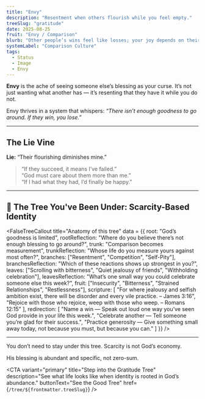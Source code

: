 ```yaml
---
title: "Envy"
description: "Resentment when others flourish while you feel empty."
treeSlug: "gratitude"
date: 2025-08-25
fruit: "Envy / Comparison"
blurb: "Other people’s wins feel like losses; your joy depends on their feed."
systemLabel: "Comparison Culture"
tags:
  - Status
  - Image
  - Envy
---
```



**Envy** is the ache of seeing someone else’s blessing as your curse. 
It’s not just wanting what another has — it’s resenting that they have it while you do not.  

Envy thrives in a system that whispers: *“There isn’t enough goodness to go around. If they win, you lose.”*

---

## The Lie Vine

**Lie:** “Their flourishing diminishes mine.”  

> “If they succeed, it means I’ve failed.”  
> “God must care about them more than me.”  
> “If I had what they had, I’d finally be happy.”

---

## 🌲 The Tree You've Been Under: **Scarcity-Based Identity**

<FalseTreeCallout
  title="Anatomy of this tree"
  data = {{
  root: "God’s goodness is limited",
  rootReflection: "Where do you believe there’s not enough blessing to go around?",
  trunk: "Comparison becomes measurement",
  trunkReflection: "Whose life do you measure yours against most often?",
  branches: ["Resentment", "Competition", "Self-Pity"],
  branchesReflection: "Which of these reactions shows up strongest in you?",
  leaves: ["Scrolling with bitterness", "Quiet jealousy of friends", "Withholding celebration"],
  leavesReflection: "What’s one small way you could celebrate someone else this week?",
  fruit: ["Insecurity", "Bitterness", "Strained Relationships", "Restlessness"],
  scripture: [
    "For where jealousy and selfish ambition exist, there will be disorder and every vile practice. – James 3:16",
    "Rejoice with those who rejoice, weep with those who weep. – Romans 12:15"
  ],
  redirection: [
    "Name a win — Speak out loud one way you’ve seen God provide in your life this week.",
    "Celebrate another — Tell someone you’re glad for their success.",
    "Practice generosity — Give something small away today, not because you must, but because you can."
  ]
}}
/>

---

You don’t need to stay under this tree. Scarcity is not God’s economy. 

His blessing is abundant and specific, not zero-sum.

<CTA
  variant="primary"
  title="Step into the Gratitude Tree"
  description="See what life looks like when identity is rooted in God’s abundance."
  buttonText="See the Good Tree"
  href={`/tree/${frontmatter.treeSlug}`}
/>

